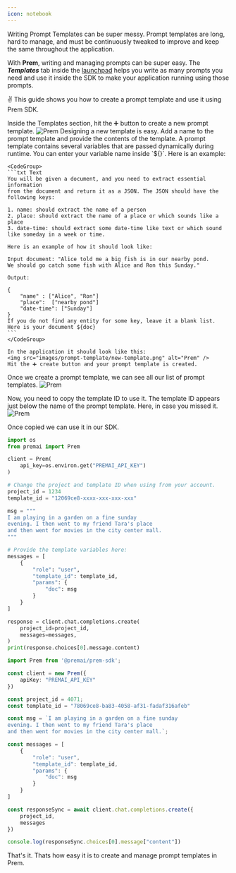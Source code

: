 ```yaml
---
icon: notebook
---
```


Writing Prompt Templates can be super messy. Prompt templates are long, hard to manage, and must be continuously tweaked to improve and keep the same throughout the application. 

With **Prem**, writing and managing prompts can be super easy. The **_Templates_** tab inside the [launchpad](/get-started/launchpad.mdx) helps you write as many prompts you need and use it inside the SDK to make your application running using those prompts. 

✌️ This guide shows you how to create a prompt template and use it using Prem SDK.

<Steps titleSize="h3">

<Step title="Go the Templates section of Launchpad">
    Inside the Templates section, hit the ➕ button to create a new prompt template.
    <img src="images/prompt-template/prompt-tab.png" alt="Prem" />
</Step>


<Step title="Design your prompt template">
    Designing a new template is easy. Add a name to the prompt template and provide the contents of the template. A prompt template contains several variables that are passed dynamically during runtime. You can enter your variable name inside `${}`. Here is an example: 

    <CodeGroup>
    ```txt Text 
    You will be given a document, and you need to extract essential information 
    from the document and return it as a JSON. The JSON should have the following keys:

    1. name: should extract the name of a person
    2. place: should extract the name of a place or which sounds like a place
    3. date-time: should extract some date-time like text or which sound 
    like someday in a week or time. 

    Here is an example of how it should look like:

    Input document: "Alice told me a big fish is in our nearby pond. 
    We should go catch some fish with Alice and Ron this Sunday." 

    Output: 

    {
        "name" : ["Alice", "Ron"]
        "place":  ["nearby pond"]
        "date-time": ["Sunday"]
    }
    If you do not find any entity for some key, leave it a blank list. 
    Here is your document ${doc}
    ```
    </CodeGroup>

    In the application it should look like this: 
    <img src="images/prompt-template/new-template.png" alt="Prem" />
    Hit the ➕ create button and your prompt template is created. 
</Step>

<Step title="Using the prompt template with Prem SDK">
Once we create a prompt template, we can see all our list of prompt templates.
<img src="images/prompt-template/list-templates.png" alt="Prem" />

Now, you need to copy the template ID to use it. The template ID appears just below the name of the prompt template. Here, in case you missed it. 
<img src="images/prompt-template/template-id.png" alt="Prem" />

Once copied we can use it in our SDK. 

<CodeGroup>

```python Python
import os 
from premai import Prem 

client = Prem(
    api_key=os.environ.get("PREMAI_API_KEY")
)

# Change the project and template ID when using from your account. 
project_id = 1234 
template_id = "12069ce8-xxxx-xxx-xxx-xxx"

msg = """
I am playing in a garden on a fine sunday
evening. I then went to my friend Tara's place
and then went for movies in the city center mall. 
"""

# Provide the template variables here:
messages = [
    {
        "role": "user",
        "template_id": template_id,
        "params": {
            "doc": msg
        }
    }
]

response = client.chat.completions.create(
    project_id=project_id,
    messages=messages,
)
print(response.choices[0].message.content)
```

```typescript TypeScript
import Prem from '@premai/prem-sdk';

const client = new Prem({
    apiKey: "PREMAI_API_KEY"
})

const project_id = 4071;
const template_id = "78069ce8-ba83-4058-af31-fadaf316afeb"

const msg = `I am playing in a garden on a fine sunday
evening. I then went to my friend Tara's place
and then went for movies in the city center mall.`;

const messages = [
    {
        "role": "user",
        "template_id": template_id,
        "params": {
            "doc": msg
        }
    }
]

const responseSync = await client.chat.completions.create({
    project_id,
    messages
})

console.log(responseSync.choices[0].message["content"])
```
</CodeGroup>

</Step>
</Steps>

That's it. Thats how easy it is to create and manage prompt templates in Prem. 